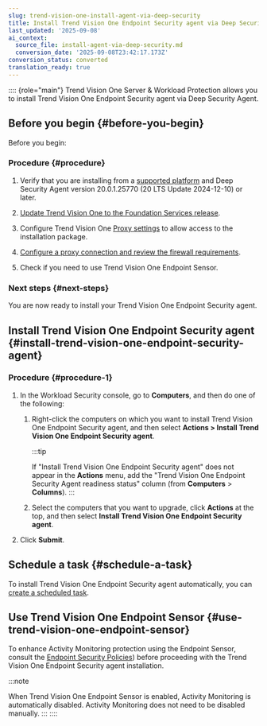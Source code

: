 ```yaml
---
slug: trend-vision-one-install-agent-via-deep-security
title: Install Trend Vision One Endpoint Security agent via Deep Security Agent
last_updated: '2025-09-08'
ai_context:
  source_file: install-agent-via-deep-security.md
  conversion_date: '2025-09-08T23:42:17.173Z'
conversion_status: converted
translation_ready: true
---
```


:::: {role="main"}
Trend Vision One Server & Workload Protection allows you to install Trend Vision One Endpoint Security agent via Deep Security Agent.

## Before you begin {#before-you-begin}

Before you begin:

### Procedure {#procedure}

1.  Verify that you are installing from a [supported platform](https://docs.trendmicro.com/en-us/documentation/article/trend-vision-one-agent-system-requirements) and Deep Security Agent version 20.0.1.25770 (20 LTS Update 2024-12-10) or later.

2.  [Update Trend Vision One to the Foundation Services release](https://docs.trendmicro.com/en-us/documentation/article/trend-vision-one-update-foundation-services-release).

3.  Configure Trend Vision One [Proxy settings](proxy-settings.mdx) to allow access to the installation package.

4.  [Configure a proxy connection and review the firewall requirements](setup-endpoint-security-for-new.mdx).

5.  Check if you need to use Trend Vision One Endpoint Sensor.

### Next steps {#next-steps}

You are now ready to install your Trend Vision One Endpoint Security agent.

## Install Trend Vision One Endpoint Security agent {#install-trend-vision-one-endpoint-security-agent}

### Procedure {#procedure-1}

1.  In the Workload Security console, go to **Computers**, and then do one of the following:

    1.  Right-click the computers on which you want to install Trend Vision One Endpoint Security agent, and then select **Actions \> Install Trend Vision One Endpoint Security agent**.

        :::tip

        If "Install Trend Vision One Endpoint Security agent" does not appear in the **Actions** menu, add the "Trend Vision One Endpoint Security Agent readiness status" column (from **Computers** \> **Columns**).
        :::

    2.  Select the computers that you want to upgrade, click **Actions** at the top, and then select **Install Trend Vision One Endpoint Security agent**.

2.  Click **Submit**.

## Schedule a task {#schedule-a-task}

To install Trend Vision One Endpoint Security agent automatically, you can [create a scheduled task](schedule-perform-tasks.mdx).

## Use Trend Vision One Endpoint Sensor {#use-trend-vision-one-endpoint-sensor}

To enhance Activity Monitoring protection using the Endpoint Sensor, consult the [Endpoint Security Policies](sensor-settings-policies.mdx)) before proceeding with the Trend Vision One Endpoint Security agent installation.

:::note

When Trend Vision One Endpoint Sensor is enabled, Activity Monitoring is automatically disabled. Activity Monitoring does not need to be disabled manually.
:::
::::
